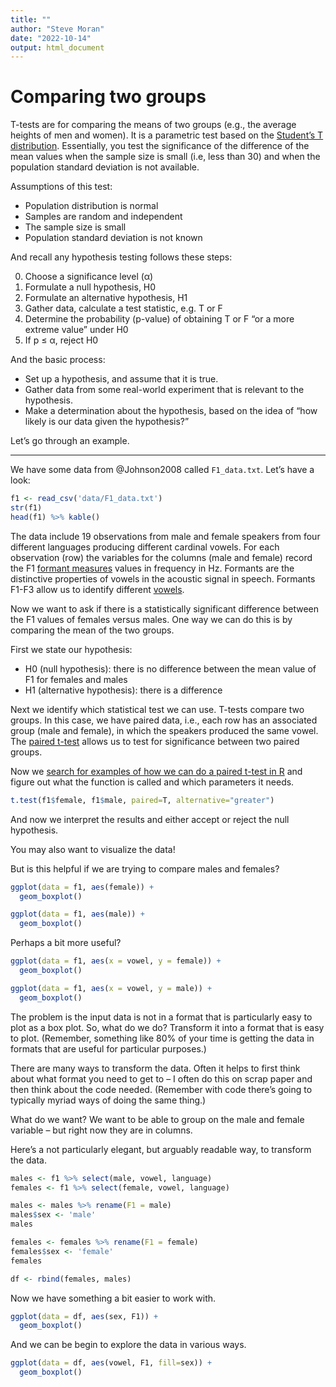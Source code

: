 ```yaml
---
title: ""
author: "Steve Moran"
date: "2022-10-14"
output: html_document
---
```


# Comparing two groups

T-tests are for comparing the means of two groups (e.g., the average heights of men and women). It is a parametric test based on the [Student's T distribution](https://en.wikipedia.org/wiki/Student%27s_t-distribution). Essentially, you test the significance of the difference of the mean values when the sample size is small (i.e, less than 30) and when the population standard deviation is not available.

Assumptions of this test:

* Population distribution is normal
* Samples are random and independent
* The sample size is small
* Population standard deviation is not known

And recall any hypothesis testing follows these steps:

0. Choose a significance level (α)
1. Formulate a null hypothesis, H0
2. Formulate an alternative hypothesis, H1
3. Gather data, calculate a test statistic, e.g. T or F
4. Determine the probability (p-value) of obtaining T or F "or a more extreme value" under H0
5. If p ≤ α, reject H0

And the basic process:
  
* Set up a hypothesis, and assume that it is true.
* Gather data from some real-world experiment that is relevant to the hypothesis.
* Make a determination about the hypothesis, based on the idea of "how likely is our data given the hypothesis?"

Let's go through an example.

***

We have some data from @Johnson2008 called `F1_data.txt`. Let's have a look:

```r
f1 <- read_csv('data/F1_data.txt')
str(f1)
head(f1) %>% kable()
```

The data include 19 observations from male and female speakers from four different languages producing different cardinal vowels. For each observation (row) the variables for the columns (male and female) record the F1 [formant measures](https://en.wikipedia.org/wiki/Formant) values in frequency in Hz. Formants are the distinctive properties of vowels in the acoustic signal in speech. Formants F1-F3 allow us to identify different [vowels ](https://en.wikipedia.org/wiki/Vowel).

Now we want to ask if there is a statistically significant difference between the F1 values of females versus males. One way we can do this is by comparing the mean of the two groups.

First we state our hypothesis:

* H0 (null hypothesis): there is no difference between the mean value of F1 for females and males
* H1 (alternative hypothesis): there is a difference

Next we identify which statistical test we can use. T-tests compare two groups. In this case, we have paired data, i.e., each row has an associated group (male and female), in which the speakers produced the same vowel. The [paired t-test](https://en.wikipedia.org/wiki/Student%27s_t-test#Paired_samples) allows us to test for significance between two paired groups.

Now we [search for examples of how we can do a paired t-test in R](https://www.google.com/search?q=how+to+do+paired+t+test+in+r) and figure out what the function is called and which parameters it needs.

```r
t.test(f1$female, f1$male, paired=T, alternative="greater")
```

And now we interpret the results and either accept or reject the null hypothesis.

You may also want to visualize the data!

But is this helpful if we are trying to compare males and females?

```r
ggplot(data = f1, aes(female)) +
  geom_boxplot()

ggplot(data = f1, aes(male)) +
  geom_boxplot()
```

Perhaps a bit more useful?

```r
ggplot(data = f1, aes(x = vowel, y = female)) +
  geom_boxplot()

ggplot(data = f1, aes(x = vowel, y = male)) +
  geom_boxplot()
```

The problem is the input data is not in a format that is particularly easy to plot as a box plot. So, what do we do? Transform it into a format that is easy to plot. (Remember, something like 80% of your time is getting the data in formats that are useful for particular purposes.)

There are many ways to transform the data. Often it helps to first think about what format you need to get to -- I often do this on scrap paper and then think about the code needed. (Remember with code there's going to typically myriad ways of doing the same thing.)

What do we want? We want to be able to group on the male and female variable -- but right now they are in columns.

Here's a not particularly elegant, but arguably readable way, to transform the data. 

```r
males <- f1 %>% select(male, vowel, language)
females <- f1 %>% select(female, vowel, language)

males <- males %>% rename(F1 = male)
males$sex <- 'male'
males

females <- females %>% rename(F1 = female)
females$sex <- 'female'
females

df <- rbind(females, males)
```
Now we have something a bit easier to work with.

```r
ggplot(data = df, aes(sex, F1)) +
  geom_boxplot()
```

And we can be begin to explore the data in various ways.

```r
ggplot(data = df, aes(vowel, F1, fill=sex)) +
  geom_boxplot()
```